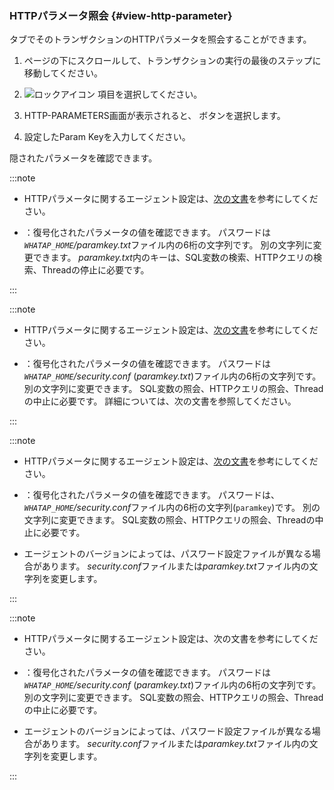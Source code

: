 ### HTTPパラメータ照会 {#view-http-parameter}

<Cmdname sid="TTL06126" className="uitext" /> タブでそのトランザクションのHTTPパラメータを照会することができます。

1. ページの下にスクロールして、トランザクションの実行の最後のステップに移動してください。 

2. ![ロックアイコン](/img/ic-lock.svg) <Cmdname sid="TTL06520" className="uitext" />項目を選択してください。

3. <UI>HTTP-PARAMETERS</UI>画面が表示されると、<Cmdname sid="BTN06764" className="uitext" /> ボタンを選択します。

4. 設定したParam Keyを入力してください。

隠されたパラメータを確認できます。

<Xclude product='java,kubernetes,php,golang'>

:::note

- HTTPパラメータに関するエージェント設定は、[次の文書](agent-transaction#profile_http_parameter)を参考にしてください。

- <Cmdname sid="BTN06764" className="uitext" />：復号化されたパラメータの値を確認できます。 パスワードは<em><code>WHATAP_HOME</code>/paramkey.txt</em>ファイル内の6桁の文字列です。 別の文字列に変更できます。 <em>paramkey.txt</em>内のキーは、SQL変数の検索、HTTPクエリの検索、Threadの停止に必要です。

:::

</Xclude>

<InDoc product='java'>

:::note

- HTTPパラメータに関するエージェント設定は、[次の文書](agent-transaction#profile_http_parameter)を参考にしてください。

- <Cmdname sid="BTN06764" className="uitext" />：復号化されたパラメータの値を確認できます。 パスワードは<em><code>WHATAP_HOME</code>/security.conf</em> (<em>paramkey.txt</em>)ファイル内の6桁の文字列です。 別の文字列に変更できます。 SQL変数の照会、HTTPクエリの照会、Threadの中止に必要です。 詳細については、<Link to="install-agent#security">次の文書</Link>を参照してください。

:::

</InDoc>

<InDoc product='php,golang'>

:::note

- HTTPパラメータに関するエージェント設定は、[次の文書](agent-transaction#profile_http_parameter)を参考にしてください。

- <Cmdname sid="BTN06764" className="uitext" />：復号化されたパラメータの値を確認できます。 パスワードは、<em><code>WHATAP_HOME</code>/security.conf</em>ファイル内の6桁の文字列(`paramkey`)です。 別の文字列に変更できます。 SQL変数の照会、HTTPクエリの照会、Threadの中止に必要です。

- エージェントのバージョンによっては、パスワード設定ファイルが異なる場合があります。 *security.conf*ファイルまたは*paramkey.txt*ファイル内の文字列を変更します。

:::

</InDoc>

<InDoc product='kubernetes'>

:::note

- HTTPパラメータに関するエージェント設定は、<Link to="../java/agent-transaction#profile_http_parameter" target="_blank">次の文書</Link>を参考にしてください。

- <Cmdname sid="BTN06764" className="uitext" />：復号化されたパラメータの値を確認できます。 パスワードは<em><code>WHATAP_HOME</code>/security.conf</em> (<em>paramkey.txt</em>)ファイル内の6桁の文字列です。 別の文字列に変更できます。 SQL変数の照会、HTTPクエリの照会、Threadの中止に必要です。

- エージェントのバージョンによっては、パスワード設定ファイルが異なる場合があります。 *security.conf*ファイルまたは*paramkey.txt*ファイル内の文字列を変更します。

:::

</InDoc>
